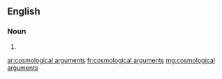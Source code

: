 ==English==

===Noun===
{{head|en|plural}}

# {{plural of|cosmological argument|lang=en}}

[[ar:cosmological arguments]]
[[fr:cosmological arguments]]
[[mg:cosmological arguments]]